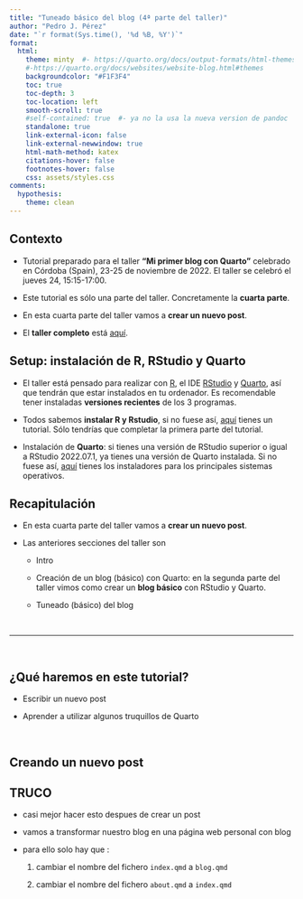 ```yaml
---
title: "Tuneado básico del blog (4ª parte del taller)"
author: "Pedro J. Pérez"
date: "`r format(Sys.time(), '%d %B, %Y')`"
format: 
  html:
    theme: minty  #- https://quarto.org/docs/output-formats/html-themes.html
    #-https://quarto.org/docs/websites/website-blog.html#themes
    backgroundcolor: "#F1F3F4"
    toc: true
    toc-depth: 3
    toc-location: left
    smooth-scroll: true
    #self-contained: true  #- ya no la usa la nueva version de pandoc
    standalone: true  
    link-external-icon: false
    link-external-newwindow: true
    html-math-method: katex
    citations-hover: false
    footnotes-hover: false
    css: assets/styles.css
comments:
  hypothesis: 
    theme: clean
---
```


::: {.callout-note collapse="false" appearance="default" icon="false"}
## Contexto

-   Tutorial preparado para el taller **"Mi primer blog con Quarto"** celebrado en Córdoba (Spain), 23-25 de noviembre de 2022. El taller se celebró el jueves 24, 15:15-17:00.

- Este tutorial es sólo una parte del taller. Concretamente la **cuarta parte**.

- En esta cuarta parte del taller vamos a **crear un nuevo post**. 

- El **taller completo** está [aquí]().
:::



::: {.callout-important collapse="false" appearance="default" icon="false"}
## Setup: instalación de R, RStudio y Quarto

-   El taller está pensado para realizar con [R](https://cran.r-project.org/), el IDE [RStudio](https://www.rstudio.com/) y [Quarto](https://quarto.org/), así que tendrán que estar instalados en tu ordenador. Es recomendable tener instaladas **versiones recientes** de los 3 programas.

-   Todos sabemos **instalar R y Rstudio**, si no fuese así, [aquí](https://perezp44.github.io/intro-ds-22-23-web/mas-recursos/01_instrucciones-instalacion.html) tienes un tutorial. Sólo tendrías que completar la primera parte del tutorial.

-   Instalación de **Quarto**: si tienes una versión de RStudio superior o igual a RStudio 2022.07.1, ya tienes una versión de Quarto instalada. Si no fuese así, [aquí](https://quarto.org/docs/get-started/) tienes los instaladores para los principales sistemas operativos.
:::



::: {.callout-note collapse="false" appearance="default" icon="false"}
## Recapitulación

- En esta cuarta parte del taller vamos a **crear un nuevo post**.  

- Las anteriores secciones del taller son

    - Intro
    
    - Creación de un blog (básico) con Quarto:  en la segunda parte del taller vimos como crear un **blog básico** con RStudio y Quarto.
    
    - Tuneado (básico) del blog
:::



<br>

-------------

<br>


::: {.callout-tip collapse="false" appearance="default" icon="false"}
## ¿Qué haremos en este tutorial?

- Escribir un nuevo post

- Aprender a utilizar algunos truquillos de Quarto
:::


<br>

## Creando un nuevo post





## TRUCO

-   casi mejor hacer esto despues de crear un post

-   vamos a transformar nuestro blog en una página web personal con blog

-   para ello solo hay que :

    1)  cambiar el nombre del fichero `index.qmd` a `blog.qmd`

    2)  cambiar el nombre del fichero `about.qmd` a `index.qmd`
